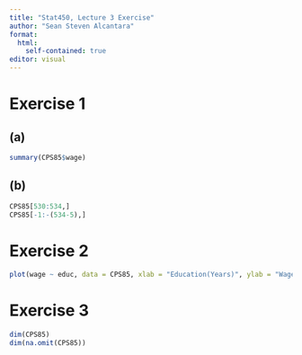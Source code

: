 ```yaml
---
title: "Stat450, Lecture 3 Exercise"
author: "Sean Steven Alcantara"
format: 
  html:
    self-contained: true
editor: visual
---
```


# Exercise 1

## (a)

```r
summary(CPS85$wage)
```

## (b)

```r
CPS85[530:534,]
CPS85[-1:-(534-5),]
```

# Exercise 2

```r
plot(wage ~ educ, data = CPS85, xlab = "Education(Years)", ylab = "Wage (USD per hour)")
```

# Exercise 3

```r
dim(CPS85)
dim(na.omit(CPS85))
```

